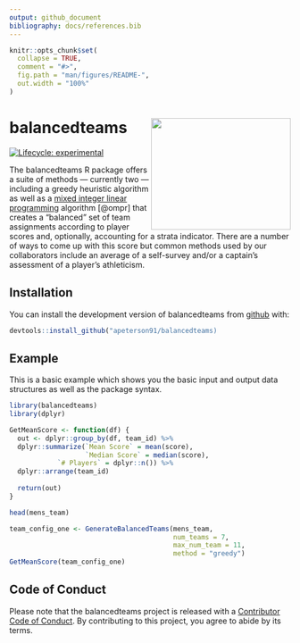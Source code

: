 ```yaml
---
output: github_document
bibliography: docs/references.bib
---
```


<!-- README.md is generated from README.Rmd. Please edit that file -->

```r
knitr::opts_chunk$set(
  collapse = TRUE,
  comment = "#>",
  fig.path = "man/figures/README-",
  out.width = "100%"
)
```

# <img src="docs/figure/balanceteams_hex.png" align="right" width=250 height=200 />  balancedteams

<!-- badges: start -->
[![Lifecycle: experimental](https://img.shields.io/badge/lifecycle-experimental-orange.svg)](https://lifecycle.r-lib.org/articles/stages.html#experimental)
<!-- badges: end -->

The balancedteams R package offers a suite of methods --- currently two --- 
including a greedy heuristic algorithm as well as a 
[mixed integer linear programming](https://en.wikipedia.org/wiki/Integer_programming)
algorithm [@ompr] that creates a "balanced" set of team assignments according
to player scores and, optionally, accounting for a strata indicator. 
There are a number of ways to come up with this score but common methods used 
by our collaborators include an average of a self-survey and/or a captain’s 
assessment of a player’s athleticism.

## Installation

You can install the development version of balancedteams 
from [github](https://github.com/apeterson91/balancedteams) with:

``` r
devtools::install_github("apeterson91/balancedteams)
```

## Example

This is a basic example which shows you the basic input and output data
structures as well as the package syntax.

```r
library(balancedteams)
library(dplyr)
```

```r
GetMeanScore <- function(df) {
  out <- dplyr::group_by(df, team_id) %>% 
  dplyr::summarize(`Mean Score` = mean(score),
                   `Median Score` = median(score),
            `# Players` = dplyr::n()) %>% 
  dplyr::arrange(team_id)
  
  return(out)
}
```

```r
head(mens_team)
```

```r
team_config_one <- GenerateBalancedTeams(mens_team, 
                                         num_teams = 7,
                                         max_num_team = 11,
                                         method = "greedy")
GetMeanScore(team_config_one)
```


## Code of Conduct

Please note that the balancedteams project is released with a
[Contributor Code of Conduct](https://contributor-covenant.org/version/2/0/CODE_OF_CONDUCT.html). 
By contributing to this project, you agree to abide by its terms.
